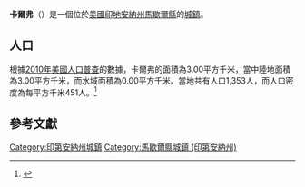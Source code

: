{{noteTA
|G1=USState
|G2=地名
|G3=Unit
}}
{{Infobox settlement
|name            = 卡爾弗
|native_name = Culver
|settlement_type          = [[鎮|城鎮]]
|image_skyline            = Marshall County Indiana Incorporated and Unincorporated areas Culver Highlighted 1816300.svg
|imagesize                = 250px
|image_map                = 
|mapsize                  = 
|subdivision_type         = [[世界政區索引|國家]]
|subdivision_type1        = [[美国州份|州份]]
|subdivision_type2        = [[印地安納州行政區劃|縣]]
|subdivision_name         = [[美国|美国]]
|subdivision_name1        = [[印地安納州|印地安納州]]
|subdivision_name2        = [[馬歇爾縣_(印地安納州)|馬歇爾縣]]
|elevation_ft             = 764
|elevation_m              = 233
|timezone                 = [[北美东部时区|EST]]
|area_total_km2           = 3.00
|area_land_km2            = 3.00
|area_water_km2           = 0.00
|area_total_sq_mi         = 
|area_land_sq_mi          = 
|area_water_sq_mi         = 
|population_as_of         = [[2010年美國人口普查|2010]]
|population_footnotes     = 
|population_total         = 1353
|population_density_km2   = auto
|population_density_sq_mi = auto
|utc_offset               = -5
|coordinates              = {{coord|41|13|02|N|86|25|18|W|display=inline,title}}
| coor_pinpoint           = 
| coordinates_footnotes   = 
|timezone_DST             = EDT
|utc_offset_DST           = -4
|postal_code_type         = [[美國郵區編號|郵區編號]]
|postal_code              = 46511
|area_code                = {{link-en|北美电话区号574|Area code 574|574}}
|blank_name = [[地名信息系统|GNIS ID]]
|blank_info = 433239<ref name="GNIS">{{cite gnis|433239|Culver}}</ref>
}}
'''卡爾弗'''（{{lang-en|Culver}}）是一個位於[[美國|美國]][[印地安納州|印地安納州]][[馬歇爾縣_(印地安納州)|馬歇爾縣]]的[[鎮|城鎮]]。

== 人口 ==
根據[[2010年美國人口普查|2010年美國人口普查]]的數據，卡爾弗的面積為3.00平方千米，當中陸地面積為3.00平方千米，而水域面積為0.00平方千米。當地共有人口1,353人，而人口密度為每平方千米451人。<ref name="GR8">{{cite web|url=http://factfinder2.census.gov|publisher=[[美国人口调查局|美国人口调查局]]|accessdate=2011-05-14|title=American FactFinder|archive-date=2013-09-11|archive-url=https://web.archive.org/web/20130911234518/http://factfinder2.census.gov/|dead-url=no}}</ref>

== 參考文獻 ==
{{reflist}}

{{馬歇爾縣 (印地安納州)}}
{{Authority control}}

{{DEFAULTSORT:Culver, Indiana}}
[[Category:印第安納州城鎮|Category:印第安納州城鎮]]
[[Category:馬歇爾縣城鎮_(印第安納州)|Category:馬歇爾縣城鎮 (印第安納州)]]

{{Indiana-geo-stub}}